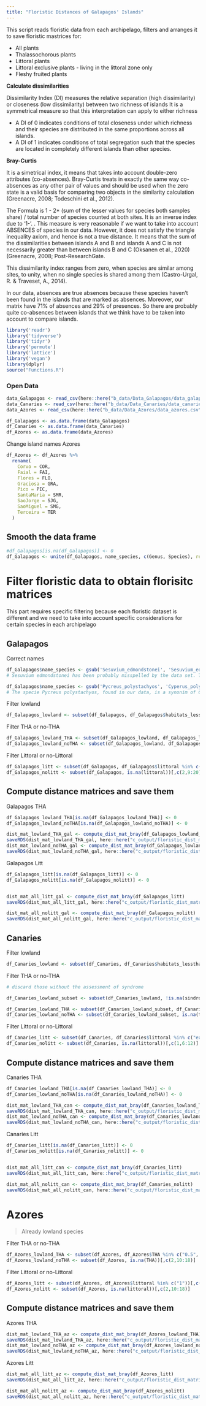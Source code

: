 ```yaml
---
title: "Floristic Distances of Galapagos' Islands"
---
```



This script reads floristic data from each archipelago, filters and arranges it to save floristic mastrices for:

- All plants
- Thalassochorous plants
- Littoral plants
- Littoral exclusive plants - living in the littoral zone only
- Fleshy fruited plants

**Calculate dissimilarities**

Dissimilarity Index (DI) measures the relative separation (high dissimilarity) or closeness (low dissimilarity) between two richness of islands It is a symmetrical measure so that this interpretation can apply to either richness 

- A DI of 0 indicates conditions of total closeness under which richness and their species are distributed in the same proportions across all islands. 
- A DI of 1 indicates conditions of total segregation such that the species are located in completely different islands than other species. 


**Bray-Curtis**

It is a simetrical index, it means that takes into account double-zero attributes (co-absences). Bray-Curtis treats in exactly the same way co-absences as any other pair of values
and should be used when the zero state is a valid basis for comparing two objects in the similarity calculation (Greenacre, 2008; Todeschini et al., 2012).

The Formula is 1 - 2* (sum of the lesser values for species both samples share) / total number of species counted at both sites. It is an inverse index due to '1-'. . This measure is very reasonable if we want to take into account ABSENCES of species in our data. However, it does not satisfy the triangle inequality axiom, and hence is not a true distance. It means that the sum of the dissimilarities between islands A and B and islands A and C is not necessarily greater than between islands B and C (Oksanen et al., 2020) (Greenacre, 2008; Post-ResearchGate.

This dissimilarity index ranges from zero, when species are similar among sites, to unity, when no single species is shared among them (Castro-Urgal, R. & Traveset, A., 2014).

In our data, absences are true absences because these species haven't been found in the islands that are marked as absences. Moreover, our matrix have 71% of absences and 29% of presences. So there are probably quite co-absences between islands that we think have to be taken into account to compare islands.




```r
library('readr')
library('tidyverse')
library('tidyr')
library('permute')
library('lattice')
library('vegan')
library(dplyr)
source("Functions.R")
```



### Open Data

```r
data_Galapagos <- read_csv(here::here("b_data/Data_Galapagos/data_galapagos.csv"), col_names = TRUE, trim_ws = TRUE)
data_Canaries <- read_csv(here::here("b_data/Data_Canaries/data_canaries.csv"), col_names = TRUE, trim_ws = TRUE)
data_Azores <- read_csv(here::here("b_data/Data_Azores/data_azores.csv"), col_names = TRUE)

df_Galapagos <- as.data.frame(data_Galapagos)
df_Canaries <- as.data.frame(data_Canaries)
df_Azores <- as.data.frame(data_Azores)


```


Change island names Azores

```r
df_Azores <- df_Azores %>% 
  rename(
    Corvo = COR,
    Faial = FAI,
    Flores = FLO,
    Graciosa = GRA,
    Pico = PIC,
    SantaMaria = SMR,
    SaoJorge = SJG,
    SaoMiguel = SMG,
    Terceira = TER
  )
```



## Smooth the data frame

```r
#df_Galapagos[is.na(df_Galapagos)] <- 0
df_Galapagos <- unite(df_Galapagos, name_species, c(Genus, Species), remove=FALSE)

```





# Filter floristic data to obtain florisitc matrices

This part requires specific filtering because each floristic dataset is different and we need to take into account specific considerations for certain species in each archipelago


## Galapagos


Correct names

```r
df_Galapagos$name_species <- gsub('Sesuvium_edmondstonei', 'Sesuvium_edmonstonei', df_Galapagos$name_species)
# Sesuvium edmondstonei has been probably misspelled by the data set. There is a specie called Sesuvium edmonstonei, correctly descrived by Wiggins & Porter (1971), native from Galapagos Islands (Title of vols. 1-6 (1791-1802) Transactions of the Linnean Society; for series 2 see Trans. Linn. Soc. London) (it can also be checked on http://powo.science.kew.org/taxon/235141-2). So we have changed the data set to correct the species spelling.

df_Galapagos$name_species <- gsub('Pycreus_polystachyos', 'Cyperus_polystachyos', df_Galapagos$name_species)
# The specie Pycreus polystachyos, found in our data, is a synonim of Cyperus polystachyos, found in Wiggins & Porter (1971). The taxonomical correct name is Cyperus polystachyos Rottb., Descr. Pl. Rar. 21 (1772), because it is ancient than Pycreus polystachyos P.Beauv., Fl. Oware 2: 48, t. 86 (1816). So we have changed Pycreus polystachyos to Cyperus polystachyos on our data.

```


Filter lowland

```r

df_Galapagos_lowland <- subset(df_Galapagos, df_Galapagos$habitats_lessthan500m %in% "1")

```


Filter THA or no-THA

```r

df_Galapagos_lowland_THA <- subset(df_Galapagos_lowland, df_Galapagos_lowland$THA %in% c("0.5", "1"))[,c(2,9:20)] 
df_Galapagos_lowland_noTHA <- subset(df_Galapagos_lowland, df_Galapagos_lowland$THA %in% "0")[,c(2,9:20)] 

```


Filter Littoral or no-Littoral

```r
df_Galapagos_litt <- subset(df_Galapagos, df_Galapagos$littoral %in% c("exclusive", "presence"))[,c(2,9:20)]
df_Galapagos_nolitt <- subset(df_Galapagos, is.na(littoral))[,c(2,9:20)]

```


## Compute distance matrices and save them

Galapagos THA

```r

df_Galapagos_lowland_THA[is.na(df_Galapagos_lowland_THA)] <- 0
df_Galapagos_lowland_noTHA[is.na(df_Galapagos_lowland_noTHA)] <- 0

dist_mat_lowland_THA_gal <- compute_dist_mat_bray(df_Galapagos_lowland_THA)
saveRDS(dist_mat_lowland_THA_gal, here::here("c_output/floristic_dist_matrices/dist_mat_lowland_THA_gal.rds"))
dist_mat_lowland_noTHA_gal <- compute_dist_mat_bray(df_Galapagos_lowland_noTHA)
saveRDS(dist_mat_lowland_noTHA_gal, here::here("c_output/floristic_dist_matrices/dist_mat_lowland_noTHA_gal.rds"))

```

Galapagos Litt

```r
df_Galapagos_litt[is.na(df_Galapagos_litt)] <- 0
df_Galapagos_nolitt[is.na(df_Galapagos_nolitt)] <- 0


dist_mat_all_litt_gal <- compute_dist_mat_bray(df_Galapagos_litt)
saveRDS(dist_mat_all_litt_gal, here::here("c_output/floristic_dist_matrices/dist_mat_all_litt_gal.rds"))

dist_mat_all_nolitt_gal <- compute_dist_mat_bray(df_Galapagos_nolitt)
saveRDS(dist_mat_all_nolitt_gal, here::here("c_output/floristic_dist_matrices/dist_mat_all_nolitt_gal.rds"))
```




## Canaries


Filter lowland

```r

df_Canaries_lowland <- subset(df_Canaries, df_Canaries$habitats_lessthan500m %in% "1")

```


Filter THA or no-THA

```r

# discard those without the assessment of syndrome

df_Canaries_lowland_subset <- subset(df_Canaries_lowland, !is.na(sindrome))

df_Canaries_lowland_THA <- subset(df_Canaries_lowland_subset, df_Canaries_lowland_subset$thalassochory %in% c("0.5", "1"))[,c(1,6:12)] 
df_Canaries_lowland_noTHA <- subset(df_Canaries_lowland_subset, is.na(thalassochory))[,c(1,6:12)] 

```


Filter Littoral or no-Littoral

```r

df_Canaries_litt <- subset(df_Canaries, df_Canaries$littoral %in% c("exclusive", "presence"))[,c(1,6:12)]
df_Canaries_nolitt <- subset(df_Canaries, is.na(littoral))[,c(1,6:12)] 

```


## Compute distance matrices and save them

Canaries THA

```r

df_Canaries_lowland_THA[is.na(df_Canaries_lowland_THA)] <- 0
df_Canaries_lowland_noTHA[is.na(df_Canaries_lowland_noTHA)] <- 0

dist_mat_lowland_THA_can <- compute_dist_mat_bray(df_Canaries_lowland_THA)
saveRDS(dist_mat_lowland_THA_can, here::here("c_output/floristic_dist_matrices/dist_mat_lowland_THA_can.rds"))
dist_mat_lowland_noTHA_can <- compute_dist_mat_bray(df_Canaries_lowland_noTHA)
saveRDS(dist_mat_lowland_noTHA_can, here::here("c_output/floristic_dist_matrices/dist_mat_lowland_noTHA_can.rds"))

```

Canaries Litt

```r
df_Canaries_litt[is.na(df_Canaries_litt)] <- 0
df_Canaries_nolitt[is.na(df_Canaries_nolitt)] <- 0


dist_mat_all_litt_can <- compute_dist_mat_bray(df_Canaries_litt)
saveRDS(dist_mat_all_litt_can, here::here("c_output/floristic_dist_matrices/dist_mat_all_litt_can.rds"))

dist_mat_all_nolitt_can <- compute_dist_mat_bray(df_Canaries_nolitt)
saveRDS(dist_mat_all_nolitt_can, here::here("c_output/floristic_dist_matrices/dist_mat_all_nolitt_can.rds"))
```





# Azores

> Already lowland species


Filter THA or no-THA

```r

df_Azores_lowland_THA <- subset(df_Azores, df_Azores$THA %in% c("0.5", "1", "0.33"))[,c(2,10:18)] 
df_Azores_lowland_noTHA <- subset(df_Azores, is.na(THA))[,c(2,10:18)] 

```


Filter Littoral or no-Littoral

```r

df_Azores_litt <- subset(df_Azores, df_Azores$littoral %in% c("1"))[,c(2,10:18)] 
df_Azores_nolitt <- subset(df_Azores, is.na(littoral))[,c(2,10:18)]  

```


## Compute distance matrices and save them



Azores THA

```r

dist_mat_lowland_THA_az <- compute_dist_mat_bray(df_Azores_lowland_THA)
saveRDS(dist_mat_lowland_THA_az, here::here("c_output/floristic_dist_matrices/dist_mat_lowland_THA_az.rds"))
dist_mat_lowland_noTHA_az <- compute_dist_mat_bray(df_Azores_lowland_noTHA)
saveRDS(dist_mat_lowland_noTHA_az, here::here("c_output/floristic_dist_matrices/dist_mat_lowland_noTHA_az.rds"))

```

Azores Litt

```r
dist_mat_all_litt_az <- compute_dist_mat_bray(df_Azores_litt)
saveRDS(dist_mat_all_litt_az, here::here("c_output/floristic_dist_matrices/dist_mat_all_litt_az.rds"))

dist_mat_all_nolitt_az <- compute_dist_mat_bray(df_Azores_nolitt)
saveRDS(dist_mat_all_nolitt_az, here::here("c_output/floristic_dist_matrices/dist_mat_all_nolitt_az.rds"))
```


 











